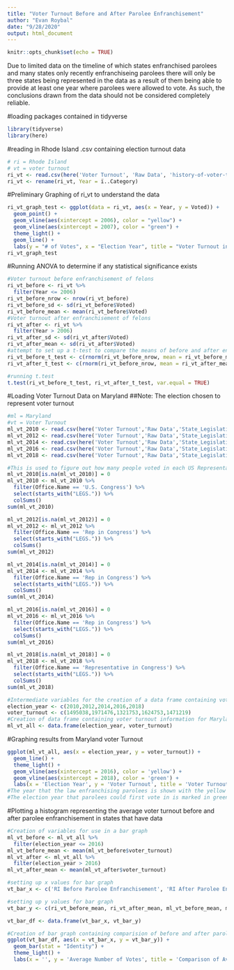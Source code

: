 ---
title: "Voter Turnout Before and After Parolee Enfranchisement"
author: "Evan Roybal"
date: "9/28/2020"
output: html_document
---

```{r setup, include=FALSE}
knitr::opts_chunk$set(echo = TRUE)
```

Due to limited data on the timeline of which states enfranchised parolees and many states only recently enfranchiseing parolees there will only be three states being represented in the data as a result of them being able to provide at least one year where parolees were allowed to vote. As such, the conclusions drawn from the data should not be considered completely reliable.

#loading packages contained in tidyverse
```{r}
library(tidyverse)
library(here)
```

#reading in Rhode Island .csv containing election turnout data
```{r}
# ri = Rhode Island
# vt = voter turnout
ri_vt <- read.csv(here('Voter Turnout', 'Raw Data', 'history-of-voter-turnout.csv'))
ri_vt <- rename(ri_vt, Year = ï..Category)
```

#Preliminary Graphing of ri_vt to understand the data
```{r}
ri_vt_graph_test <- ggplot(data = ri_vt, aes(x = Year, y = Voted)) +
  geom_point() +
  geom_vline(aes(xintercept = 2006), color = "yellow") +
  geom_vline(aes(xintercept = 2007), color = "green") +
  theme_light() +
  geom_line() +
  labs(y = "# of Votes", x = "Election Year", title = "Voter Turnout in Rhode Island", subtitle = "Data from Rhode Island Department of State")
ri_vt_graph_test
```

#Running ANOVA to determine if any statistical significance exists
```{r}
#Voter turnout before enfranchisement of felons
ri_vt_before <- ri_vt %>%
  filter(Year <= 2006)
ri_vt_before_nrow <- nrow(ri_vt_before)
ri_vt_before_sd <- sd(ri_vt_before$Voted)
ri_vt_before_mean <- mean(ri_vt_before$Voted)
#Voter turnout after enfranchisement of felons
ri_vt_after <- ri_vt %>%
  filter(Year > 2006)
ri_vt_after_sd <- sd(ri_vt_after$Voted)
ri_vt_after_mean <- sd(ri_vt_after$Voted)
#attempt to set up a t-test to compare the means of before and after enfranchisement
ri_vt_before_t_test <- c(rnorm(ri_vt_before_nrow, mean = ri_vt_before_mean, sd = ri_vt_before_sd))
ri_vt_after_t_test <- c(rnorm(ri_vt_before_nrow, mean = ri_vt_after_mean, sd = ri_vt_after_sd))

#running t.test
t.test(ri_vt_before_t_test, ri_vt_after_t_test, var.equal = TRUE)
```

#Loading Voter Turnout Data on Maryland
##Note: The election chosen to represent voter turnout 
```{r}
#ml = Maryland
#vt = Voter Turnout
ml_vt_2010 <- read.csv(here('Voter Turnout','Raw Data','State_Legislative_Districts_2010_General.csv'))
ml_vt_2012 <- read.csv(here('Voter Turnout','Raw Data','State_Legislative_Districts_2012_General.csv'))
ml_vt_2014 <- read.csv(here('Voter Turnout','Raw Data','State_Legislative_Districts_2014_General.csv'))
ml_vt_2016 <- read.csv(here('Voter Turnout','Raw Data','State_Legislative_Districts_2016_General.csv'))
ml_vt_2018 <- read.csv(here('Voter Turnout','Raw Data','State_Legislative_Districts_2018_General.csv'))

#This is used to figure out how many people voted in each US Representative Election
ml_vt_2010[is.na(ml_vt_2010)] = 0
ml_vt_2010 <- ml_vt_2010 %>%
  filter(Office.Name == 'U.S. Congress') %>%
  select(starts_with("LEGS.")) %>%
  colSums()
sum(ml_vt_2010)

ml_vt_2012[is.na(ml_vt_2012)] = 0
ml_vt_2012 <- ml_vt_2012 %>%
  filter(Office.Name == 'Rep in Congress') %>%
  select(starts_with("LEGS.")) %>%
  colSums()
sum(ml_vt_2012)

ml_vt_2014[is.na(ml_vt_2014)] = 0
ml_vt_2014 <- ml_vt_2014 %>%
  filter(Office.Name == 'Rep in Congress') %>%
  select(starts_with("LEGS.")) %>%
  colSums()
sum(ml_vt_2014)

ml_vt_2016[is.na(ml_vt_2016)] = 0
ml_vt_2016 <- ml_vt_2016 %>%
  filter(Office.Name == 'Rep in Congress') %>%
  select(starts_with("LEGS.")) %>%
  colSums()
sum(ml_vt_2016)

ml_vt_2018[is.na(ml_vt_2018)] = 0
ml_vt_2018 <- ml_vt_2018 %>%
  filter(Office.Name == 'Representative in Congress') %>%
  select(starts_with("LEGS.")) %>%
  colSums()
sum(ml_vt_2018)

#Intermediate variables for the creation of a data frame containing voter turnout for Maryland
election_year <- c(2010,2012,2014,2016,2018)
voter_turnout <- c(1495038,1971476,1321753,1624753,1471219)
#Creation of data frame containing voter turnout information for Maryland
ml_vt_all <- data.frame(election_year, voter_turnout)

```

#Graphing results from Maryland voter Turnout
```{r}
ggplot(ml_vt_all, aes(x = election_year, y = voter_turnout)) +
  geom_line() +
  theme_light() +
  geom_vline(aes(xintercept = 2016), color = 'yellow') +
  geom_vline(aes(xintercept = 2018), color = 'green') +
  labs(x = 'Election Year', y = 'Voter Turnout', title = 'Voter Turnout Before and After Parolee Enfranchisement', subtitle = 'Data obtained from Maryland State Board of Elections')
#The year that the law enfranchising parolees is shown with the yellow vertical line
#The election year that parolees could first vote in is marked in green

```

#Plotting a histogram representing the average voter turnout before and after parolee enfranchisement in states that have data
```{r}
#Creation of variables for use in a bar graph
ml_vt_before <- ml_vt_all %>%
  filter(election_year <= 2016)
ml_vt_before_mean <- mean(ml_vt_before$voter_turnout)
ml_vt_after <- ml_vt_all %>%
  filter(election_year > 2016)
ml_vt_after_mean <- mean(ml_vt_after$voter_turnout)

#setting up x values for bar graph
vt_bar_x <- c('RI Before Parolee Enfranchisement', 'RI After Parolee Enfranchisement', 'MD Before Parolee Enfranchisement', 'MD After Parolee Encfranchisement')

#setting up y values for bar graph
vt_bar_y <- c(ri_vt_before_mean, ri_vt_after_mean, ml_vt_before_mean, ml_vt_after_mean)

vt_bar_df <- data.frame(vt_bar_x, vt_bar_y)

#Creation of bar graph containing comparision of before and after parolee enfranchisement in two different states
ggplot(vt_bar_df, aes(x = vt_bar_x, y = vt_bar_y)) +
  geom_bar(stat = "Identity") +
  theme_light() +
  labs(x = '', y = 'Average Number of Votes', title = 'Comparison of Average Voter Turnout Before and After Parolee Enfranchisement', subtitle = 'Data obtained from Rhode Island Department of State and Maryland State Board of Elections')
```

